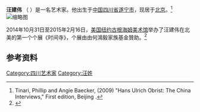 '''汪建伟''' （{{bd|1958年|10月28日}} ）是一名艺术家。他出生于[[中国|中国]][[四川省|四川省]][[遂宁市|遂宁市]]，现居于[[北京|北京]]。<ref>Tinari, Phillip and Angie Baecker, (2009) "Hans Ulrich Obrist: The China Interviews," First edition, Beijing .</ref>
[[File:Wang_Jianwei_Time_Temple_Opening_Reception.jpg|缩略图]]

2014年10月31日至2015年2月16日，[[美国|美国]][[所罗门·R·古根海姆美术馆|纽约古根海姆美术馆]]举办了汪建伟在北美的第一个个展《时间寺》，个展由由何鴻毅家族基金贊助。<ref>{{cite web|author1=CAITLIN DOVER|title=「時間的困境」：汪建偉古根海姆個展|url=http://www.guggenheim.org/wp-content/uploads/2014/11/guggenheim-blogs-ubs-map-wang-time-timeple-chinese-traditional.pdf|website=guggenheim.org|accessdate=2016-12-03|archive-date=2016-12-20|archive-url=https://web.archive.org/web/20161220041318/http://www.guggenheim.org/wp-content/uploads/2014/11/guggenheim-blogs-ubs-map-wang-time-timeple-chinese-traditional.pdf|dead-url=no}}</ref>

== 参考资料 ==
{{reflist|30em}}

[[Category:四川艺术家|Category:四川艺术家]]
[[Category:汪姓|Category:汪姓]]